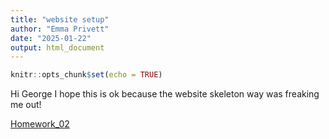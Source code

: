 ```yaml
---
title: "website setup"
author: "Emma Privett"
date: "2025-01-22"
output: html_document
---
```


```r
knitr::opts_chunk$set(echo = TRUE)
```

Hi George I hope this is ok because the website skeleton way was freaking me out!

[Homework_02](Homework_02.html)

